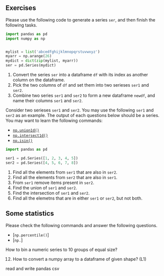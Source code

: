 ## Exercises


::: {#exr-}
Please use the following code to generate a series `ser`, and then finish the following tasks.

```python
import pandas as pd
import numpy as np


mylist = list('abcedfghijklmnopqrstuvwxyz')
myarr = np.arange(26)
mydict = dict(zip(mylist, myarr))
ser = pd.Series(mydict)
```

1. Convert the series `ser` into a dataframe `df` with its index as another column on the dataframe.
2. Pick the two columns of `df` and set them into two serieses `ser1` and `ser2`. 
3. Combine two series `ser1` and `ser2` to form a new dataframe `newdf`, and name their columns `ser1` and `ser2`.
:::




::: {#exr-}
Consider two serieses `ser1` and `ser2`. You may use the following `ser1` and `ser2` as an example. The output of each questions below should be a series. You may want to learn the following commands:

- [`np.union1d()`](https://numpy.org/doc/stable/reference/generated/numpy.union1d.html)
- [`np.intersect1d()`](https://numpy.org/doc/stable/reference/generated/numpy.intersect1d.html)
- [`np.isin()`](https://numpy.org/doc/stable/reference/generated/numpy.isin.html)

```python
import pandas as pd

ser1 = pd.Series([1, 2, 3, 4, 5])
ser2 = pd.Series([4, 5, 6, 7, 8])
```
1. Find all the elements from `ser1` that are also in `ser2`.
2. Find all the elements from `ser2` that are also in `ser1`.
3. From `ser1` remove items present in `ser2`.
4. Find the union of `ser1` and `ser2`.
5. Find the intersection of `ser1` and `ser2`.
6. Find all the elemetns that are in either `ser1` or `ser2`, but not both.
:::



::: {#exr-}
## Some statistics
Please check the following commands and answer the following questions.

- [`np.percentile()`]
- [`np.`]



:::



How to bin a numeric series to 10 groups of equal size?



12. How to convert a numpy array to a dataframe of given shape? (L1)



::: {#exr-}
read and write pandas csv
:::